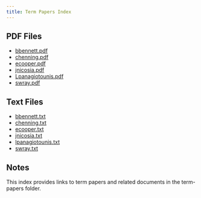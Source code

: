 ```yaml
---
title: Term Papers Index
---
```


## PDF Files

- [bbennett.pdf](term-papers/bbennett.pdf)
- [chenning.pdf](term-papers/chenning.pdf)
- [ecooper.pdf](term-papers/ecooper.pdf)
- [jnicosia.pdf](term-papers/jnicosia.pdf)
- [Lpanagiotounis.pdf](term-papers/Lpanagiotounis.pdf)
- [swray.pdf](term-papers/swray.pdf)

## Text Files

- [bbennett.txt](term-papers/bbennett.txt)
- [chenning.txt](term-papers/chenning.txt)
- [ecooper.txt](term-papers/ecooper.txt)
- [jnicosia.txt](term-papers/jnicosia.txt)
- [lpanagiotounis.txt](term-papers/lpanagiotounis.txt)
- [swray.txt](term-papers/swray.txt)

## Notes

This index provides links to term papers and related documents in the term-papers folder.